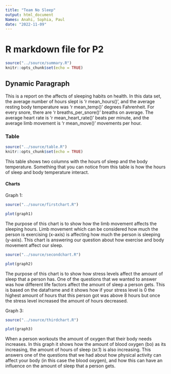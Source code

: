 ```yaml
---
title: "Team No Sleep"
output: html_document
Names: Anahi, Sophia, Paul
date: "2022-11-09"
---
```

# R markdown file for P2
```r
source("../source/summary.R")
knitr::opts_chunk$set(echo = TRUE)
```
## Dynamic Paragraph

This is a report on the affects of sleeping habits on health. In this data set, the average number of hours slept is 'r mean_hours()', and the average resting body temperature was 'r mean_temp()' degrees Fahrenheit. For every snore, there are 'r breaths_per_snore()' breaths on average. The average heart rate is 'r mean_heart_rate()' beats per minute, and the average limb movement is 'r mean_move()' movements per hour. 

### Table

```r
source("../source/table.R")
knitr::opts_chunk$set(echo = TRUE)
```

This table shows two columns with the hours of sleep and the body temperature. Something that you can notice from this table is how the hours of sleep and body temperature interact.

#### Charts

Graph 1:

```r
source("../source/firstchart.R")
```
```r
plot(graph1)
```

The purpose of this chart is to show how the limb movement affects the sleeping hours. Limb movement which can be considered how much the person is exercising (x-axis) is affecting how much the person is sleeping (y-axis). This chart is answering our question about how exercise and body movement affect our sleep. 

```r
source("../source/secondchart.R")
```
```r
plot(graph2)
```

The purpose of this chart is to show how stress levels affect the amount of sleep that a person has. One of the questions that we wanted to answer was how different life factors affect the amount of sleep a person gets. This is based on the dataframe and it shows how if your stress level is 0 the highest amount of hours that this person got was above 8 hours but once the stress level increased the amount of hours decreased.

Graph 3:
```r
source("../source/thirdchart.R")
```
```r
plot(graph3)
```

When a person workouts the amount of oxygen that their body needs increases. In this graph it shows how the amount of blood oxygen (bo) as its increasing, the amount of hours of sleep (sr.1) is also increasing. This answers one of the questions that we had about how physical activity can affect your body (in this case the blood oxygen), and how this can have an influence on the amount of sleep that a person gets. 
